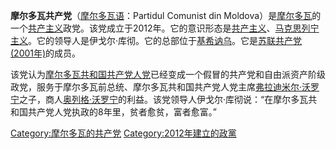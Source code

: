 {{not|摩尔达维亚共产党|摩尔多瓦共和国共产党人党}}
'''摩尔多瓦共产党'''（[[摩尔多瓦语|摩尔多瓦语]]：Partidul Comunist din Moldova）是[[摩尔多瓦|摩尔多瓦]]的一个[[共产主义|共产主义]]政党。该党成立于2012年。它的意识形态是[[共产主义|共产主义]]、[[马克思列宁主义|马克思列宁主义]]。它的领导人是伊戈尔·库彻。它的总部位于[[基希讷乌|基希讷乌]]。它是[[苏联共产党_(2001年)|苏联共产党 (2001年)]]的成员。

该党认为[[摩尔多瓦共和国共产党人党|摩尔多瓦共和国共产党人党]]已经变成一个假冒的共产党和自由派资产阶级政党，服务于摩尔多瓦前总统、摩尔多瓦共和国共产党人党主席[[弗拉迪米尔·沃罗宁|弗拉迪米尔·沃罗宁]]之子，商人[[奥列格·沃罗宁|奥列格·沃罗宁]]的利益。该党领导人伊戈尔·库彻说：“在摩尔多瓦共和国共产党人党执政的8年里，贫者愈贫，富者愈富。”

{{摩尔多瓦政党}}
{{欧洲的共产党}}

[[Category:摩尔多瓦的共产党|Category:摩尔多瓦的共产党]]
[[Category:2012年建立的政黨|Category:2012年建立的政黨]]